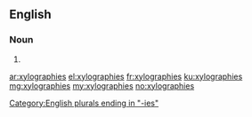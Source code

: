 ==English==

===Noun===
{{head|en}}

# {{plural of|xylography}}

[[Category:English plurals ending in "-ies"]]

[[ar:xylographies]]
[[el:xylographies]]
[[fr:xylographies]]
[[ku:xylographies]]
[[mg:xylographies]]
[[my:xylographies]]
[[no:xylographies]]